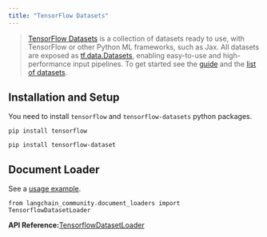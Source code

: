 ```yaml
---
title: "TensorFlow Datasets"
---
```


> [TensorFlow Datasets](https://www.tensorflow.org/datasets) is a collection of datasets ready to use, with TensorFlow or other Python ML frameworks, such as Jax. All datasets are exposed as [tf.data.Datasets](https://www.tensorflow.org/api_docs/python/tf/data/Dataset), enabling easy-to-use and high-performance input pipelines. To get started see the [guide](https://www.tensorflow.org/datasets/overview) and the [list of datasets](https://www.tensorflow.org/datasets/catalog/overview#all_datasets).

## Installation and Setup

You need to install `tensorflow` and `tensorflow-datasets` python packages.

```
pip install tensorflow
```

```
pip install tensorflow-dataset
```

## Document Loader

See a [usage example](/oss/integrations/document_loaders/tensorflow_datasets).

```
from langchain_community.document_loaders import TensorflowDatasetLoader
```

**API Reference:**[TensorflowDatasetLoader](https://python.langchain.com/api_reference/community/document_loaders/langchain_community.document_loaders.tensorflow_datasets.TensorflowDatasetLoader.html)
